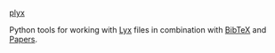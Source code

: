 [[ plyx ]]

Python tools for working with [http://www.lyx.org/ Lyx] files in combination with [http://www.bibtex.org/ BibTeX] and [http://www.mekentosj.com/papers/ Papers].

